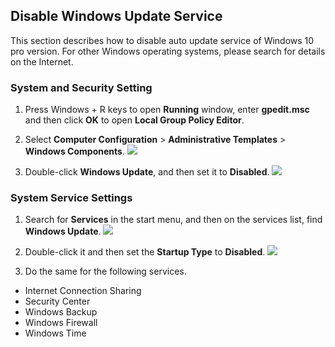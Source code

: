 ## Disable Windows Update Service
This section describes how to disable auto update service of Windows 10 pro version. For other Windows operating systems, please search for details on the Internet.

### System and Security Setting
1. Press Windows + R keys to open **Running** window, enter **gpedit.msc** and then click **OK** to open **Local Group Policy Editor**.
2. Select **Computer Configuration** > **Administrative Templates** > **Windows Components**.
![](https://wordpressfreezonex.oss-cn-hangzhou.aliyuncs.com/supCollector/3.png)

3. Double-click **Windows Update**, and then set it to **Disabled**.
![](https://wordpressfreezonex.oss-cn-hangzhou.aliyuncs.com/supCollector/4.png)

### System Service Settings
1. Search for **Services** in the start menu, and then on the services list, find **Windows Update**.
![](https://wordpressfreezonex.oss-cn-hangzhou.aliyuncs.com/supCollector/5.png)

2. Double-click it and then set the **Startup Type** to **Disabled**.
![](https://wordpressfreezonex.oss-cn-hangzhou.aliyuncs.com/supCollector/6.png)

3. Do the same for the following services.
- Internet Connection Sharing
- Security Center
- Windows Backup
- Windows Firewall
- Windows Time
